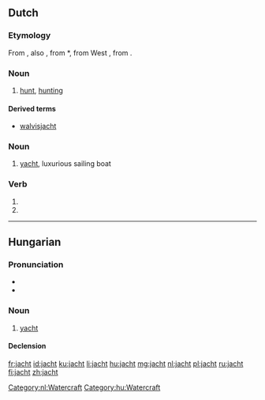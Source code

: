 ==Dutch==
===Etymology===
From {{etyl|dum|nl}} {{term|jacht|lang=dum}}, also {{term|jaget|lang=dum}}, from {{etyl|odt|nl}} *{{term||jagot|lang=odt}}, from West {{proto|Germanic|jagōþuz|hunt, hunting|lang=nl}}, from {{proto|Germanic|jagōnan|to hunt|lang=nl|title=}}.

===Noun===
{{nl-noun|g=f|-|-}}

# [[hunt]], [[hunting]]

====Derived terms====
* [[walvisjacht]]

===Noun===
{{nl-noun|g=n||-}}

# [[yacht]], luxurious sailing boat

===Verb===
{{infl|nl}}

# {{nl-verb-form|p=123|n=sg|t=pres|m=ind|jachten}}
# {{nl-verb-form|m=imp|jachten}}

[[Category:nl:Watercraft]]

----

==Hungarian==

===Pronunciation===
* {{IPA|/ˈjɒχt/|lang=hu}}
* {{hyphenation|jacht}}

===Noun===
{{hu-noun|ok}}

# [[yacht]] {{gloss|luxurious sailing boat}}

====Declension====
{{hu-decl-ok|jach|t|ot}}{{hu-pos-otok|jacht|j|jai}}

[[Category:hu:Watercraft]]

[[fr:jacht]]
[[id:jacht]]
[[ku:jacht]]
[[li:jacht]]
[[hu:jacht]]
[[mg:jacht]]
[[nl:jacht]]
[[pl:jacht]]
[[ru:jacht]]
[[fi:jacht]]
[[zh:jacht]]